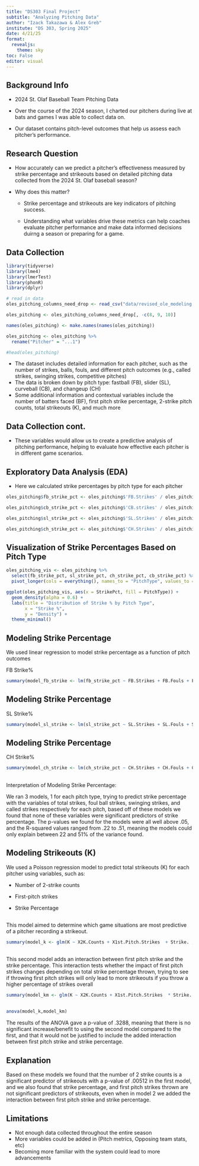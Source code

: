 ```yaml
---
title: "DS303 Final Project"
subtitle: "Analyzing Pitching Data"
author: "Izack Takazawa & Alex Greb"
institute: "DS 303, Spring 2025"
date: 4/21/25
format:
  revealjs: 
    theme: sky
toc: False
editor: visual
---
```


## Background Info

::: incremental
-   2024 St. Olaf Baseball Team Pitching Data

-   Over the course of the 2024 season, I charted our pitchers during live at bats and games I was able to collect data on.

-   Our dataset contains pitch-level outcomes that help us assess each pitcher's performance.
:::

## Research Question

::: incremental
-   How accurately can we predict a pitcher’s effectiveness measured by strike percentage and strikeouts based on detailed pitching data collected from the 2024 St. Olaf baseball season?

-   Why does this matter?

    -   Strike percentage and strikeouts are key indicators of pitching success.

    -   Understanding what variables drive these metrics can help coaches evaluate pitcher performance and make data informed decisions duirng a season or preparing for a game.
:::

## Data Collection

```r
library(tidyverse) 
library(lme4) 
library(lmerTest)
library(phonR)
library(dplyr)
```

```r
# read in data
oles_pitching_columns_need_drop <- read_csv("data/revised_ole_modeling.csv")

oles_pitching <- oles_pitching_columns_need_drop[, -c(8, 9, 10)]

names(oles_pitching) <- make.names(names(oles_pitching))

oles_pitching <- oles_pitching %>%
  rename("Pitcher" = "...1")

#head(oles_pitching)
```

::: incremental
-   The dataset includes detailed information for each pitcher, such as the number of strikes, balls, fouls, and different pitch outcomes (e.g., called strikes, swinging strikes, competitive pitches)
-   The data is broken down by pitch type: fastball (FB), slider (SL), curveball (CB), and changeup (CH)
-   Some additional information and contextual variables include the number of batters faced (BF), first pitch strike percentage, 2-strike pitch counts, total strikeouts (K), and much more
:::

## Data Collection cont.

-   These variables would allow us to create a predictive analysis of pitching performance, helping to evaluate how effective each pitcher is in different game scenarios.

## Exploratory Data Analysis (EDA)

-   Here we calculated strike percentages by pitch type for each pitcher

```r
oles_pitching$fb_strike_pct <- oles_pitching$'FB.Strikes' / oles_pitching$'FB.TOT'

oles_pitching$cb_strike_pct <- oles_pitching$'CB.strikes' / oles_pitching$'CB.total'

oles_pitching$sl_strike_pct <- oles_pitching$'SL.Strikes' / oles_pitching$'SL.TOT'

oles_pitching$ch_strike_pct <- oles_pitching$'CH.Strikes' / oles_pitching$'CH.TOT'

```

## Visualization of Strike Percentages Based on Pitch Type

```r
oles_pitching_vis <- oles_pitching %>%
  select(fb_strike_pct, sl_strike_pct, ch_strike_pct, cb_strike_pct) %>%
  pivot_longer(cols = everything(), names_to = "PitchType", values_to = "StrikePct")

ggplot(oles_pitching_vis, aes(x = StrikePct, fill = PitchType)) +
  geom_density(alpha = 0.6) +
  labs(title = "Distribution of Strike % by Pitch Type",
       x = "Strike %",
       y = "Density") +
  theme_minimal()
```

## Modeling Strike Percentage

We used linear regression to model strike percentage as a function of pitch outcomes

FB Strike%

```r
summary(model_fb_strike <- lm(fb_strike_pct ~ FB.Strikes + FB.Fouls + FB.SS + FB.CS, data = oles_pitching))
```

## Modeling Strike Percentage

SL Strike%

```r
summary(model_sl_strike <- lm(sl_strike_pct ~ SL.Strikes + SL.Fouls + SL.SS + SL.CS, data = oles_pitching))
```

## Modeling Strike Percentage

CH Strike%

```r
summary(model_ch_strike <- lm(ch_strike_pct ~ CH.Strikes + CH.Fouls + CH.SS + CH.CS, data = oles_pitching))
```

## 

Interpretation of Modeling Strike Percentage:

We ran 3 models, 1 for each pitch type, trying to predict strike percentage with the variables of total strikes, foul ball strikes, swinging strikes, and called strikes respectively for each pitch, based off of these models we found that none of these variables were significant predictors of strike percentage. The p-values we found for the models were all well above .05, and the R-squared values ranged from .22 to .51, meaning the models could only explain between 22 and 51% of the variance found.

## Modeling Strikeouts (K)

::: incremental
We used a Poisson regression model to predict total strikeouts (K) for each pitcher using variables, such as:

-   Number of 2-strike counts

-   First-pitch strikes

-   Strike Percentage
:::

## 

This model aimed to determine which game situations are most predictive of a pitcher recording a strikeout.

```r
summary(model_k <- glm(K ~ X2K.Counts + X1st.Pitch.Strikes  + Strike. , data = oles_pitching, family = poisson))
```

## 

This second model adds an interaction between first pitch strike and the strike percentage. This interaction tests whether the impact of first pitch strikes changes depending on total strike percentage thrown, trying to see if throwing first pitch strikes will only lead to more strikeouts if you throw a higher percentage of strikes overall

```r
summary(model_km <- glm(K ~ X2K.Counts + X1st.Pitch.Strikes  * Strike. , data = oles_pitching, family = poisson))
```

## 

```r
anova(model_k,model_km)
```

The results of the ANOVA gave a p-value of .3288, meaning that there is no significant increase/benefit to using the second model compared to the first, and that it would not be justified to include the added interaction between first pitch strike and strike percentage.

## Explanation

Based on these models we found that the number of 2 strike counts is a significant predictor of strikeouts with a p-value of .00512 in the first model, and we also found that strike percentage, and first pitch strikes thrown are not significant predictors of strikeouts, even when in model 2 we added the interaction between first pitch strike and strike percentage.

## Limitations
::: incremental
-   Not enough data collected throughout the entire season
-   More variables could be added in (Pitch metrics, Opposing team stats, etc)
-   Becoming more familiar with the system could lead to more advancements
:::
